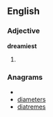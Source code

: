 ==English==

===Adjective===
'''dreamiest'''

# {{superlative of|[[dreamy]]}}

===Anagrams===
* {{alphagram|adeeimrst}}
* [[diameters#English|diameters]]
* [[diatremes#English|diatremes]]